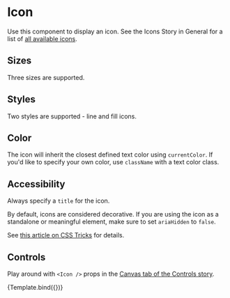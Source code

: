 
<Meta title="Components/Atoms/Icon" component={Icon} />

# Icon

Use this component to display an icon. See the Icons Story in General for a list of [all available icons](?path=/docs/general-icons--page).

<Canvas>
  <Story name="Component">
    <Icon icon="info" title="Info" className="text-black" />
  </Story>
</Canvas>

## Sizes

Three sizes are supported.

<Canvas>
  <Story name="Sizes">
    <Icon icon="star" size="sm" title="Star" className="my-8 text-black" />
    <Icon icon="star" size="md" title="Star" className="my-8 text-black" />
    <Icon icon="star" size="lg" title="Star" className="my-8 text-black" />
  </Story>
</Canvas>

## Styles

Two styles are supported - line and fill icons.

<Canvas>
  <Story name="Styles">
    <Icon
      icon="clipboard"
      style="line"
      size="lg"
      title="Volume up"
      className="my-8 text-black"
    />
    <Icon
      icon="clipboard"
      style="fill"
      size="lg"
      title="Volume up"
      className="my-8 text-black"
    />
  </Story>
</Canvas>

## Color

The icon will inherit the closest defined text color using `currentColor`. If you'd like to specify your own color, use `className` with a text color class.

<Canvas>
  <Story name="Color">
    <Icon
      icon="colorPalette"
      size="lg"
      title="Color palette"
      className="text-primary"
    />
  </Story>
</Canvas>

## Accessibility

Always specify a `title` for the icon.

By default, icons are considered decorative.
If you are using the icon as a standalone or meaningful element, make sure to set `ariaHidden` to `false`.

See [this article on CSS Tricks](https://css-tricks.com/accessible-svgs/#example-1-standalone-icon-meaningful) for details.

<Canvas>
  <Story name="Accessibility">
    <Icon
      icon="options"
      title="Options"
      ariaHidden={false}
      className="text-black"
    />
  </Story>
</Canvas>

## Controls

Play around with `<Icon />` props in the [Canvas tab of the Controls story](?path=/story/design-system-atoms-icon--controls).


<Canvas>
  <Story
    name="Controls"
    args={{
      icon: 'info',
      title: 'Info',
      className: 'text-black'
    }}
  >
    {Template.bind({})}
  </Story>
</Canvas>
